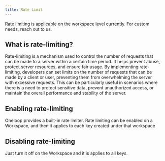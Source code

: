 ```yaml
---
title: Rate Limit
---
```


Rate limiting is applicable on the workspace level currently. For custom needs, reach out to us.

## What is rate-limiting?

Rate-limiting is a mechanism used to control the number of requests that can be made to a server within a certain time period. It helps prevent abuse, protect server resources, and ensure fair usage. By implementing rate-limiting, developers can set limits on the number of requests that can be made by a client or user, preventing them from overwhelming the server with excessive requests. This can be particularly useful in scenarios where there is a need to protect sensitive data, prevent unauthorized access, or maintain the overall performance and stability of the server.

## Enabling rate-limiting

Oneloop provides a built-in rate limiter. Rate limiting can be enabled on a Workspace, and then it applies to each key created under that workspace

## Disabling rate-limiting

Just turn it off on the Workspace and it is applies to all keys.